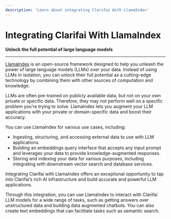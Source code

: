 ```yaml
---
description: 'Learn about integrating Clarifai With LlamaIndex'
---
```


# Integrating Clarifai With LlamaIndex

**Unlock the full potential of large language models**
<hr />

[LlamaIndex](https://www.llamaindex.ai/) is an open-source framework designed to help you unleash the power of large language models (LLMs) over your data.
Instead of using LLMs in isolation, you can unlock their full potential as a cutting-edge technology by combining them with other sources of computation and knowledge.

LLMs are often pre-trained on publicly available data, but not on your own private or specific data. Therefore, they may not perform well on a specific problem you’re trying to solve. LlamaIndex lets you augment your LLM applications with your private or domain-specific data and boost their accuracy. 

You can use LlamaIndex for various use cases, including:

- Ingesting, structuring, and accessing external data to use with LLM applications. 
- Building an embeddings query interface that accepts any input prompt and leverages your data to provide knowledge-augmented responses.
- Storing and indexing your data for various purposes, including integrating with downstream vector search and database services.

Integrating Clarifai with LlamaIndex offers an exceptional opportunity to tap into Clarifai’s rich AI infrastructure and build accurate and powerful LLM applications. 

Through this integration, you can use LlamaIndex to interact with Clarifai LLM models for a wide range of tasks, such as getting answers over unstructured data and building data augmented chatbots. You can also create text embeddings that can facilitate tasks such as semantic search. 


<DocCardList items={useCurrentSidebarCategory().items}/>
